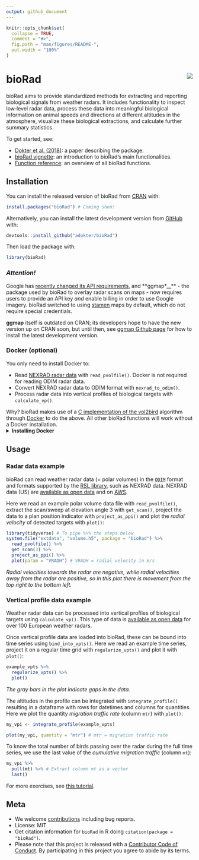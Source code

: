 ```yaml
---
output: github_document
---
```


<!-- README.md is generated from README.Rmd. Please edit that file and knit -->

```r
knitr::opts_chunk$set(
  collapse = TRUE,
  comment = "#>",
  fig.path = "man/figures/README-",
  out.width = "100%"
)
```

# bioRad <img src="man/figures/logo.png" align="right">

bioRad aims to provide standardized methods for extracting and reporting biological signals from weather radars. It includes functionality to inspect low‐level radar data, process these data into meaningful biological information on animal speeds and directions at different altitudes in the atmosphere, visualize these biological extractions, and calculate further summary statistics.

To get started, see:

* [Dokter et al. (2018)](https://doi.org/10.1111/ecog.04028): a paper describing the package.
* [bioRad vignette](https://adokter.github.io/bioRad/articles/bioRad.html): an introduction to bioRad's main functionalities.
* [Function reference](https://adokter.github.io/bioRad/reference/index.html): an overview of all bioRad functions.

## Installation

You can install the released version of bioRad from [CRAN](https://CRAN.R-project.org) with:

```r
install.packages("bioRad") # Coming soon!
```

Alternatively, you can install the latest development version from [GitHub](https://github.com/adokter/bioRad) with:

```r
devtools::install_github("adokter/bioRad")
```

Then load the package with:

```r
library(bioRad)
```

### _Attention!_ 

Google has [recently changed its API requirements](https://developers.google.com/maps/documentation/geocoding/usage-and-billing), and **ggmap*__** - the package used by bioRad to overlay radar scans on maps - now requires users to provide an API key _and_ enable billing in order to use Google imagery. bioRad switched to using [stamen](http://maps.stamen.com/) maps by default, which do not require special credentials.

**ggmap** itself is outdated on CRAN; its developers hope to have the new version up on CRAN soon, but until then, see [ggmap Github page](https://github.com/dkahle/ggmap/) for how to install the latest development version.

### Docker (optional)

You only need to install Docker to:

* Read [NEXRAD radar data](https://www.ncdc.noaa.gov/data-access/radar-data) with `read_pvolfile()`. Docker is not required for reading ODIM radar data.
* Convert NEXRAD radar data to ODIM format with `nexrad_to_odim()`.
* Process radar data into vertical profiles of biological targets with `calculate_vp()`.

Why? bioRad makes use of a [C implementation of the vol2bird](https://github.com/adokter/vol2bird) algorithm through [Docker](https://www.docker.com/) to do the above. All other bioRad functions will work without a Docker installation.
<details>
<summary><strong>Installing Docker</strong></summary>

1. Go to [Docker Desktop](https://www.docker.com/products/docker-desktop).
2. Download Docker for Windows or Mac (free login required) and follow the installation instructions. Note that Docker for Windows requires Microsoft Windows 10 Professional or Enterprise 64-bit. Installing Docker Toolbox for previous versions will *not* work.
3. Open the Docker application. The Docker (whale) icon will appear in your menu bar and indicate if it is running correctly.
4. In R do `check_docker()`.
5. You can now use the bioRad functionality that requires Docker.
</details>

## Usage

### Radar data example

bioRad can read weather radar data (= polar volumes) in the [`ODIM`](http://eumetnet.eu/wp-content/uploads/2017/01/OPERA_hdf_description_2014.pdf) format and formats supported by the [RSL library](http://trmm-fc.gsfc.nasa.gov/trmm_gv/software/rsl/), such as NEXRAD data. NEXRAD data (US) are [available as open data](https://www.ncdc.noaa.gov/data-access/radar-data/nexrad) and on [AWS](https://registry.opendata.aws/noaa-nexrad/).

Here we read an example polar volume data file with `read_pvolfile()`, extract the scan/sweep at elevation angle 3 with `get_scan()`, project the data to a plan position indicator with `project_as_ppi()` and plot the _radial velocity_ of detected targets with `plot()`:

```r
library(tidyverse) # To pipe %>% the steps below
system.file("extdata", "volume.h5", package = "bioRad") %>%
  read_pvolfile() %>%
  get_scan(3) %>%
  project_as_ppi() %>%
  plot(param = "VRADH") # VRADH = radial velocity in m/s
```

_Radial velocities towards the radar are negative, while radial velocities away from the radar are positive, so in this plot there is movement from the top right to the bottom left._

### Vertical profile data example

Weather radar data can be processed into vertical profiles of biological targets using `calculate_vp()`. This type of data is [available as open data](https://enram.github.io/data-repository) for over 100 European weather radars.

Once vertical profile data are loaded into bioRad, these can be bound into time series using `bind_into_vpts()`. Here we read an example time series, project it on a regular time grid with `regularize_vpts()` and plot it with `plot()`:

```r
example_vpts %>%
  regularize_vpts() %>%
  plot()
```

_The gray bars in the plot indicate gaps in the data._

The altitudes in the profile can be integrated with `integrate_profile()` resulting in a dataframe with rows for datetimes and columns for quantities. Here we plot the quantity _migration traffic rate_ (column `mtr`) with `plot()`:

```r
my_vpi <- integrate_profile(example_vpts)

plot(my_vpi, quantity = "mtr") # mtr = migration traffic rate
```

To know the total number of birds passing over the radar during the full time series, we use the last value of the _cumulative migration traffic_ (column `mt`):

```r
my_vpi %>%
  pull(mt) %>% # Extract column mt as a vector
  last()
```

For more exercises, see [this tutorial](https://adokter.github.io/bioRad/articles/functionality_overview.html).

## Meta

* We welcome [contributions](.github/CONTRIBUTING.md) including bug reports.
* License: MIT
* Get citation information for `bioRad` in R doing `citation(package = "bioRad")`.
* Please note that this project is released with a [Contributor Code of Conduct](.github/CODE_OF_CONDUCT.md). By participating in this project you agree to abide by its terms.
